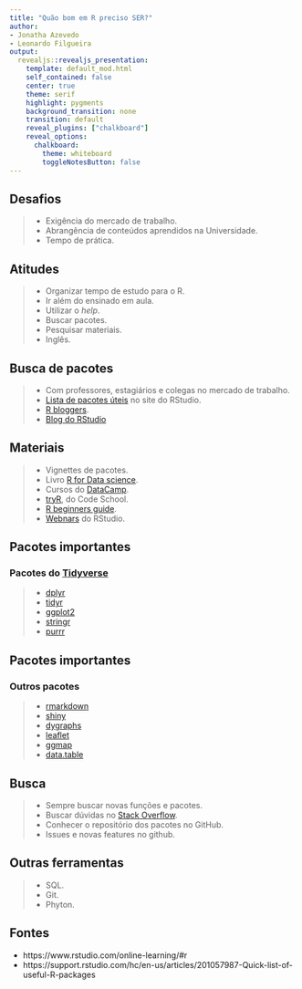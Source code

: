 ```yaml
---
title: "Quão bom em R preciso SER?"
author: 
- Jonatha Azevedo
- Leonardo Filgueira
output:
  revealjs::revealjs_presentation:
    template: default_mod.html
    self_contained: false
    center: true
    theme: serif
    highlight: pygments
    background_transition: none
    transition: default
    reveal_plugins: ["chalkboard"]
    reveal_options:
      chalkboard:
        theme: whiteboard
        toggleNotesButton: false
---
```


## Desafios {data-background-image="ser3.png" data-background-size="150px" data-background-position=bottom}

>- Exigência do mercado de trabalho.
>- Abrangência de conteúdos aprendidos na Universidade.
>- Tempo de prática.

## Atitudes {data-background-image="ser3.png" data-background-size="150px" data-background-position=bottom}

>- Organizar tempo de estudo para o R.
>- Ir além do ensinado em aula.
>- Utilizar o *help*.
>- Buscar pacotes.
>- Pesquisar materiais.
>- Inglês.

## Busca de pacotes {data-background-image="ser3.png" data-background-size="150px" data-background-position=bottom}

>- Com professores, estagiários e colegas no mercado de trabalho.
>- [Lista de pacotes úteis](https://support.rstudio.com/hc/en-us/articles/201057987-Quick-list-of-useful-R-packages) no site do RStudio.
>- [R bloggers](https://www.r-bloggers.com/).
>- [Blog do RStudio](https://blog.rstudio.com/)

## Materiais {data-background-image="ser3.png" data-background-size="150px" data-background-position=bottom}

>- Vignettes de pacotes.
>- Livro [R for Data science](http://r4ds.had.co.nz/).
>- Cursos do [DataCamp](https://www.datacamp.com).
>- [tryR](http://tryr.codeschool.com), do Code School.
>- [R beginners guide](https://www.computerworld.com/article/2497143/business-intelligence/business-intelligence-beginner-s-guide-to-r-introduction.html).
>- [Webnars](https://www.rstudio.com/resources/webinars/) do RStudio.

## Pacotes importantes {data-background-image="ser3.png" data-background-size="150px" data-background-position=bottom}

### Pacotes do [Tidyverse](https://www.tidyverse.org/)

>- [dplyr](http://dplyr.tidyverse.org/)
>- [tidyr](http://tidyr.tidyverse.org/)
>- [ggplot2](http://ggplot2.tidyverse.org/)
>- [stringr](http://stringr.tidyverse.org/)
>- [purrr](http://purrr.tidyverse.org/)

## Pacotes importantes {data-background-image="ser3.png" data-background-size="150px" data-background-position=bottom}

### Outros pacotes

>- [rmarkdown](https://rmarkdown.rstudio.com/)
>- [shiny](https://shiny.rstudio.com/)
>- [dygraphs](https://rstudio.github.io/dygraphs/)
>- [leaflet](https://rstudio.github.io/leaflet/)
>- [ggmap](https://cran.r-project.org/web/packages/ggmap/index.html)
>- [data.table](https://cran.r-project.org/web/packages/data.table/vignettes/datatable-intro.html)

## Busca {data-background-image="ser3.png" data-background-size="150px" data-background-position=bottom}

>- Sempre buscar novas funções e pacotes.
>- Buscar dúvidas no [Stack Overflow](https://stackoverflow.com/).
>- Conhecer o repositório dos pacotes no GitHub.
>- Issues e novas features no github.

## Outras ferramentas {data-background-image="ser3.png" data-background-size="150px" data-background-position=bottom}

>- SQL.
>- Git.
>- Phyton.

## Fontes {data-background-image="ser3.png" data-background-size="150px" data-background-position=bottom}

- https://www.rstudio.com/online-learning/#r
- https://support.rstudio.com/hc/en-us/articles/201057987-Quick-list-of-useful-R-packages